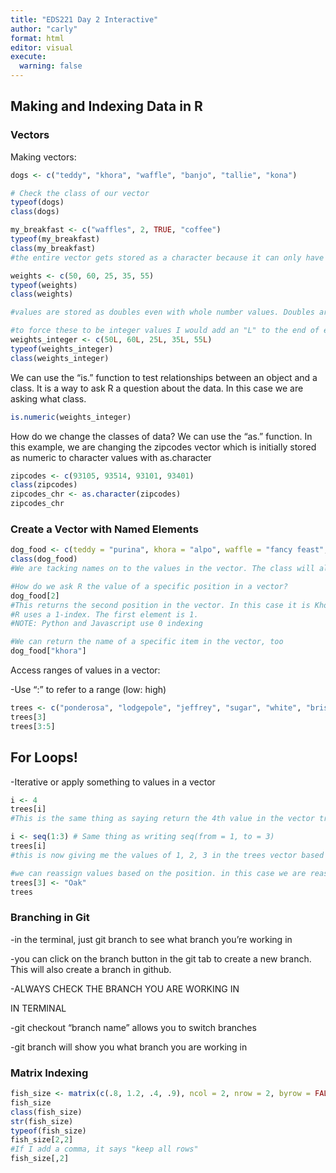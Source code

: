 ```yaml
---
title: "EDS221 Day 2 Interactive"
author: "carly"
format: html
editor: visual
execute: 
  warning: false
---
```


## Making and Indexing Data in R 

### Vectors

Making vectors:

```r
dogs <- c("teddy", "khora", "waffle", "banjo", "tallie", "kona")

# Check the class of our vector
typeof(dogs)
class(dogs)
```

```r
my_breakfast <- c("waffles", 2, TRUE, "coffee")
typeof(my_breakfast)
class(my_breakfast)
#the entire vector gets stored as a character because it can only have 1 type so it defaults to character
```

```r
weights <- c(50, 60, 25, 35, 55)
typeof(weights)
class(weights)

#values are stored as doubles even with whole number values. Doubles are values that can have decimals. 

#to force these to be integer values I would add an "L" to the end of each
weights_integer <- c(50L, 60L, 25L, 35L, 55L)
typeof(weights_integer)
class(weights_integer)
```

We can use the "is." function to test relationships between an object and a class. It is a way to ask R a question about the data. In this case we are asking what class.

```r
is.numeric(weights_integer)
```

How do we change the classes of data? We can use the "as." function. In this example, we are changing the zipcodes vector which is initially stored as numeric to character values with as.character

```r
zipcodes <- c(93105, 93514, 93101, 93401)
class(zipcodes)
zipcodes_chr <- as.character(zipcodes)
zipcodes_chr
```

### Create a Vector with Named Elements

```r
dog_food <- c(teddy = "purina", khora = "alpo", waffle = "fancy feast", banjo = "blue diamond", tallie = "farmer's dog")
class(dog_food)
#We are tacking names on to the values in the vector. The class will always be of the stored values (those that are to the right of the equals sign). In most cases, the data in the vector is not named.
```

```r
#How do we ask R the value of a specific position in a vector?
dog_food[2]
#This returns the second position in the vector. In this case it is Khora. 
#R uses a 1-index. The first element is 1.
#NOTE: Python and Javascript use 0 indexing
```

```r
#We can return the name of a specific item in the vector, too
dog_food["khora"]
```

Access ranges of values in a vector:

-Use ":" to refer to a range (low: high)

```r
trees <- c("ponderosa", "lodgepole", "jeffrey", "sugar", "white", "bristlecone")
trees[3]
trees[3:5]
```

## For Loops!

-Iterative or apply something to values in a vector

```r
i <- 4
trees[i]
#This is the same thing as saying return the 4th value in the vector trees
```

```r
i <- seq(1:3) # Same thing as writing seq(from = 1, to = 3)
trees[i]
#this is now giving me the values of 1, 2, 3 in the trees vector based on the sequence we created
```

```r
#we can reassign values based on the position. in this case we are reassigning the third item in the vector as "oak".
trees[3] <- "Oak"
trees
```

### Branching in Git

-in the terminal, just git branch to see what branch you're working in

-you can click on the branch button in the git tab to create a new branch. This will also create a branch in github.

-ALWAYS CHECK THE BRANCH YOU ARE WORKING IN

IN TERMINAL

-git checkout "branch name" allows you to switch branches

-git branch will show you what branch you are working in

### Matrix Indexing

```r
fish_size <- matrix(c(.8, 1.2, .4, .9), ncol = 2, nrow = 2, byrow = FALSE)
fish_size
class(fish_size)
str(fish_size)
typeof(fish_size)
fish_size[2,2]
#If I add a comma, it says "keep all rows"
fish_size[,2]
```
